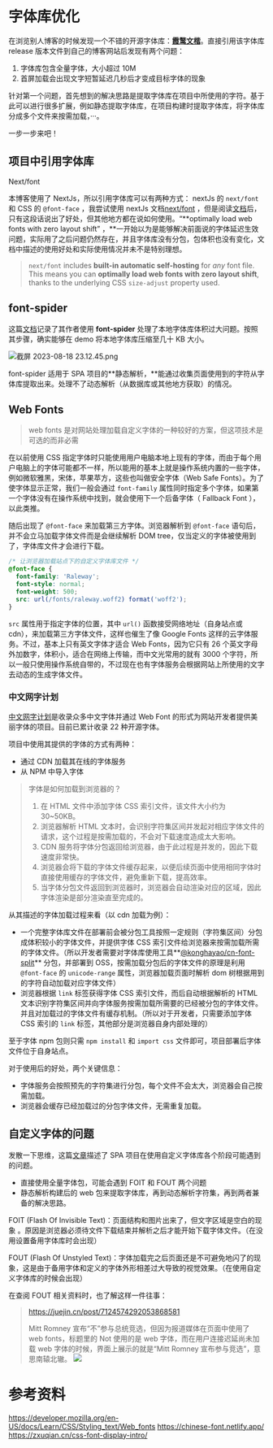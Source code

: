 # 字体库优化

在浏览别人博客的时候发现一个不错的开源字体库：**[霞鹜文楷](https://chawyehsu.github.io/lxgw-wenkai-webfont/)**。直接引用该字体库 release 版本文件到自己的博客网站后发现有两个问题：

1. 字体库包含全量字体，大小超过 10M
2. 首屏加载会出现文字短暂延迟几秒后才变成目标字体的现象

针对第一个问题，首先想到的解决思路是提取字体库在项目中所使用的字符。基于此可以进行很多扩展，例如静态提取字体库，在项目构建时提取字体库，将字体库分成多个文件来按需加载，···。

一步一步来吧！

## 项目中引用字体库

Next/font

本博客使用了 NextJs，所以引用字体库可以有两种方式： nextJs 的 `next/font` 和 CSS 的 `@font-face` ，我尝试使用 nextJs 文档[next/font](https://nextjs.org/docs/app/api-reference/components/font) ，但是阅读[文档](https://nextjs.org/docs/app/building-your-application/optimizing/fonts#preloading)后，只有这段话说出了好处，但其他地方都在说如何使用。“**optimally load web fonts with zero layout shift” ，**一开始以为是能够解决前面说的字体延迟生效问题，实际用了之后问题仍然存在，并且字体库没有分包，包体积也没有变化，文档中描述的使用好处和实际使用情况并未不是特别理想。

> `next/font` includes **built-in automatic self-hosting** for *any* font file. This means you can **optimally load web fonts with zero layout shift**, thanks to the underlying CSS `size-adjust` property used.

## font-spider

这篇[文档](https://juejin.cn/post/6925339784537702414)记录了其作者使用 **font-spider** 处理了本地字体库体积过大问题。按照其步骤，确实能够在 demo 将本地字体库压缩至几十 KB 大小。

![截屏 2023-08-18 23.12.45.png](https://s3-us-west-2.amazonaws.com/secure.notion-static.com/f55aa8da-c9be-4e57-8475-563430d4e3da/%E6%88%AA%E5%B1%8F2023-08-18_23.12.45.png)

font-spider 适用于 SPA 项目的**静态解析，**能通过收集页面使用到的字符从字体库提取出来。处理不了动态解析（从数据库或其他地方获取）的情况。

## **Web Fonts**

> web fonts 是对网站处理加载自定义字体的一种较好的方案，但这项技术是可选的而非必需

在以前使用 CSS 指定字体时只能使用用户电脑本地上现有的字体，而由于每个用户电脑上的字体可能都不一样，所以能用的基本上就是操作系统内置的一些字体，例如微软雅黑，宋体，苹果苹方，这些也叫做安全字体（Web Safe Fonts）。为了使字体显示正常，我们一般会通过 `font-family` 属性同时指定多个字体，如果第一个字体没有在操作系统中找到，就会使用下一个后备字体（ Fallback Font ），以此类推。

随后出现了 `@font-face` 来加载第三方字体。浏览器解析到 `@font-face` 语句后，并不会立马加载字体文件而是会继续解析 DOM tree，仅当定义的字体被使用到了，字体库文件才会进行下载。

```css
/* 让浏览器加载站点下的自定义字体库文件 */
@font-face {
  font-family: 'Raleway';
  font-style: normal;
  font-weight: 500;
  src: url(/fonts/raleway.woff2) format('woff2');
}
```

`src` 属性用于指定字体的位置，其中 `url()` 函数接受网络地址（自身站点或 cdn），来加载第三方字体文件，这样也催生了像 Google Fonts 这样的云字体服务。不过，基本上只有英文字体才适合 Web Fonts，因为它只有 26 个英文字母外加数字，体积小，适合在网络上传输，而中文光常用的就有 3000 个字符，所以一般只使用操作系统自带的，不过现在也有字体服务会根据网站上所使用的文字去动态的生成字体文件。

### 中文网字计划

[中文网字计划](https://chinese-font.netlify.app/)是收录众多中文字体并通过 Web Font 的形式为网站开发者提供美丽字体的项目。目前已累计收录 22 种开源字体。

项目中使用其提供的字体的方式有两种：

- 通过 CDN 加载其在线的字体服务
- 从 NPM 中导入字体

> 字体是如何加载到浏览器的？
> 
> 1. 在 HTML 文件中添加字体 CSS 索引文件，该文件大小约为 30~50KB。
> 2. 浏览器解析 HTML 文本时，会识别字符集区间并发起对相应字体文件的请求，这个过程是按需加载的，不会对下载速度造成太大影响。
> 3. CDN 服务将字体分包返回给浏览器，由于此过程是并发的，因此下载速度非常快。
> 4. 浏览器会将下载的字体文件缓存起来，以便后续页面中使用相同字体时直接使用缓存的字体文件，避免重新下载，提高效率。
> 5. 当字体分包文件返回到浏览器时，浏览器会自动渲染对应的区域，因此字体渲染是部分渲染直至完成的。

从其描述的字体加载过程来看（以 cdn 加载为例）：

- 一个完整字体库文件在部署前会被分包工具按照一定规则（字符集区间）分包成体积较小的字体文件，并提供字体 CSS 索引文件给浏览器来按需加载所需的字体文件。（所以开发者需要对字体库使用工具**[@konghayao/cn-font-split](https://www.npmjs.com/package/@konghayao/cn-font-split)** 分包，并部署到 OSS，按需加载分包后的字体文件的原理是利用 `@font-face` 的 `unicode-range` 属性，浏览器加载页面时解析 dom 树根据用到的字符自动加载对应字体文件）
- 浏览器根据 `link` 标签获得字体 CSS 索引文件，而后自动根据解析的 HTML 文本识别字符集区间并向字体服务按需加载所需要的已经被分包的字体文件。并且对加载过的字体文件有缓存机制。（所以对于开发者，只需要添加字体 CSS 索引的 `link` 标签，其他部分是浏览器自身内部处理的）

至于字体 npm 包则只需 `npm install` 和 `import css` 文件即可，项目部署后字体文件位于自身站点。

对于使用后的好处，两个关键信息：

- 字体服务会按照预先的字符集进行分包，每个文件不会太大，浏览器会自己按需加载。
- 浏览器会缓存已经加载过的分包字体文件，无需重复加载。

## 自定义字体的问题

发散一下思维，这篇[文章](https://juejin.cn/post/7022897665302560782)描述了 SPA 项目在使用自定义字体库各个阶段可能遇到的问题。

- 直接使用全量字体包，可能会遇到 FOIT 和 FOUT 两个问题
- 静态解析构建后的 web 包来提取字体库，再到动态解析字符集，再到两者兼备的解决思路。

FOIT (Flash Of Invisible Text)：页面结构和图片出来了，但文字区域是空白的现象 。原因是浏览器必须待文件下载结束并解析之后才能开始下载字体文件。（在没用设置备用字体库时会出现）

FOUT (Flash Of Unstyled Text)：字体加载完之后页面还是不可避免地闪了的现象，这是由于备用字体和定义的字体外形相差过大导致的视觉效果。（在使用自定义字体库的时候会出现）

在查阅 FOUT 相关资料时，也了解这样一件往事：

> https://juejin.cn/post/7124574292053868581
> 
> 
> Mitt Romney 宣布“不”参与总统竞选，但因为报道媒体在页面中使用了 web fonts，标题里的 Not 使用的是 web 字体，而在用户连接迟延尚未加载 web 字体的时候，界面上展示的就是“Mitt Romney 宣布参与竞选”，意思南辕北辙。
> <img src="/font-advance-1.webp" width={300} height={300}/>
> 


# 参考资料
https://developer.mozilla.org/en-US/docs/Learn/CSS/Styling_text/Web_fonts
https://chinese-font.netlify.app/
https://zxuqian.cn/css-font-display-intro/